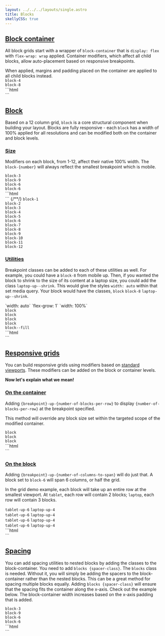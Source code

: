 ```yaml
---
layout: ../../../layouts/single.astro
title: Blocks
skellyCSS: true
---
```


## [Block container](#block-container)

All block grids start with a wrapper of `block-container` that is `display: flex` with `flex-wrap: wrap` applied. Container modifiers, which affect all child blocks, allow auto-placement based on responsive breakpoints.

<Modifiers>
<Modifiersrow modifier="blocks">
  When applied, margins and padding placed on the container are applied to all child blocks instead.
</Modifiersrow>
</Modifiers>

<Blockgrid padding="blocks p-2" level="4">
  <div class="block block-4">
    <div class="card">
      <code>block-4</code>  
    </div>
  </div>
  <div class="block block-8">
    <div class="card">
      <code>block-8</code>
    </div>
  </div>
</Blockgrid>

<Codemarkup>
```html
<div class="block-container blocks p-2">
  <div class="block block-4"></div>
  <div class="block block-8"></div>
</div>
```
</Codemarkup>

## [Block](#block)

Based on a 12 column grid, `block` is a core structural component when building your layout. Blocks are fully responsive - each `block` has a width of 100% applied for all resolutions and can be modified both on the container and block levels.

### [Size](#size)

Modifiers on each block, from 1-12, affect their native 100% width. The `block-{number}` will always reflect the smallest breakpoint which is mobile.

<Blockgrid level="4" padding="blocks p-2" >
  <div class="block block-3">
    <div class="card">
      <code>block-3</code>
    </div>
  </div>
  <div class="block block-9">
    <div class="card">
      <code>block-9</code>
    </div>
  </div>
  <div class="block block-6">
    <div class="card">
      <code>block-6</code>
    </div>
  </div>
  <div class="block block-6">
    <div class="card">
      <code>block-6</code>
    </div>
  </div>
</Blockgrid>

<Codemarkup>
```html
<div class="block-container blocks p-2">
  <div class="block block-3"></div>
  <div class="block block-9"></div>
  <div class="block block-6"></div>
  <div class="block block-6"></div>
</div>
```
</Codemarkup>


<Modifiers>
{/*<!-- Do not use modifiers-row here to utilize the divs -->*/}
<tr>
  <td data-label="Modifier"><code>block-1</code></td>
  <td data-label="Behavior"><div class="block-container w-100"><div class="block block-1"><div class="card background--lighter"></div></div></div></td>
</tr>
<tr>
  <td data-label="Modifier"><code>block-2</code></td>
  <td data-label="Behavior"><div class="block-container w-100"><div class="block block-2"><div class="card background--lighter"></div></div></div></td>
</tr>
<tr>
  <td data-label="Modifier"><code>block-3</code></td>
  <td data-label="Behavior"><div class="block-container w-100"><div class="block block-3"><div class="card background--lighter"></div></div></div></td>
</tr>
<tr>
  <td data-label="Modifier"><code>block-4</code></td>
  <td data-label="Behavior"><div class="block-container w-100"><div class="block block-4"><div class="card background--lighter"></div></div></div></td>
</tr>
<tr>
  <td data-label="Modifier"><code>block-5</code></td>
  <td data-label="Behavior"><div class="block-container w-100"><div class="block block-5"><div class="card background--lighter"></div></div></div></td>
</tr>
<tr>
  <td data-label="Modifier"><code>block-6</code></td>
  <td data-label="Behavior"><div class="block-container w-100"><div class="block block-6"><div class="card background--lighter"></div></div></div></td>
</tr>
<tr>
  <td data-label="Modifier"><code>block-7</code></td>
  <td data-label="Behavior"><div class="block-container w-100"><div class="block block-7"><div class="card background--lighter"></div></div></div></td>
</tr>
<tr>
  <td data-label="Modifier"><code>block-8</code></td>
  <td data-label="Behavior"><div class="block-container w-100"><div class="block block-8"><div class="card background--lighter"></div></div></div></td>
</tr>
<tr>
  <td data-label="Modifier"><code>block-9</code></td>
  <td data-label="Behavior"><div class="block-container w-100"><div class="block block-9"><div class="card background--lighter"></div></div></div></td>
</tr>
<tr>
  <td data-label="Modifier"><code>block-10</code></td>
  <td data-label="Behavior"><div class="block-container w-100"><div class="block block-10"><div class="card background--lighter"></div></div></div></td>
</tr>
<tr>
  <td data-label="Modifier"><code>block-11</code></td>
  <td data-label="Behavior"><div class="block-container w-100"><div class="block block-11"><div class="card background--lighter"></div></div></div></td>
</tr>
<tr>
  <td data-label="Modifier"><code>block-12</code></td>
  <td data-label="Behavior"><div class="block-container w-100"><div class="block block-12"><div class="card background--lighter"></div></div></div></td>
</tr>
</Modifiers>


### [Utilities](#utilities)

Breakpoint classes can be added to each of these utilities as well. For example, you could have a `block-8` from mobile up. Then, if you wanted the block to shrink to the size of its content at a laptop size, you could add the class `laptop-up--shrink`. This would give the styles `width: auto` within that set media query. Your block would have the classes, `block` `block-8` `laptop-up--shrink`.


<Modifiers>
  <Modifiersrow modifier="block--shrink">
    `width: auto`
  </Modifiersrow>
  <Modifiersrow modifier="block--fill">
    `flex-grow: 1`
  </Modifiersrow>
  <Modifiersrow modifier="block--full">
    `width: 100%`
  </Modifiersrow>
</Modifiers>

<Blockgrid level="4" padding="blocks p-2 tablet-up-3" >
  <div class="block">
    <div class="card">
      <code>block</code>
    </div>
  </div>
  <div class="block">
    <div class="card">
      <code>block</code>
    </div>
  </div>
  <div class="block">
    <div class="card">
      <code>block</code>
    </div>
  </div>
  <div class="block">
    <div class="card">
      <code>block</code>
    </div>
  </div>
  <div class="block block--fill">
    <div class="card">
      <code>block--fill</code>
    </div>
  </div>
</Blockgrid>

<Codemarkup>
```html
<div class="block-container blocks p-3 tablet-up-2 laptop-up-3 desktop-up-4">
  <div class="block"></div>
  <div class="block"></div>
  <div class="block"></div>
  <div class="block"></div>
  <div class="block block--fill"></div>
</div>
```
</Codemarkup>

## [Responsive grids](#responsive-grids)

You can build responsive grids using modifiers based on [standard viewports](/docs/concepts/breakpoints/). These modifiers can be added on the block or container levels.

<Modifiers>
<Modifiersrow 
  modifier="{viewport}-up-{number}"
  behavior="Set the `number` of columns a block, or blocks in a container, span across a `viewport`." 
/>
</Modifiers>

**Now let's explain what we mean!**

### [On the container](#on-the-container)

Adding `{breakpoint}-up-{number-of-blocks-per-row}` to display `{number-of-blocks-per-row}` at the breakpoint specified.

This method will override any block size set within the targeted scope of the modified container.

<Blockgrid level="4" padding="tablet-up-2 blocks p-2" >
<div class="block">
  <div class="card">
    <code>block</code>
  </div>
</div>
<div class="block">
  <div class="card">
    <code>block</code>
  </div>
</div>
<div class="block">
  <div class="card">
    <code>block</code>
  </div>
</div>
</Blockgrid>

<Codemarkup>
```html
<div class="block-container tablet-up-2">
  <div class="block"></div>
  <div class="block"></div>
  <div class="block"></div>
</div>
```
</Codemarkup>

### [On the block](#on-the-block)

Adding `{breakpoint}-up-{number-of-columns-to-span}` will do just that. A block set to `block-6` will span 6 columns, or half the grid. 

In the grid demo example, each block will take up an entire row at the smallest viewport. At `tablet`, each row will contain 2 blocks; `laptop`, each row will contain 3 blocks.

<Blockgrid level="5" padding="blocks p-2" >
  <div class="block tablet-up-6 laptop-up-4">
    <div class="card">
      <code>tablet-up-6</code>
      <code>laptop-up-4</code>
    </div>
  </div>
  <div class="block tablet-up-6 laptop-up-4">
    <div class="card">
      <code>tablet-up-6</code>
      <code>laptop-up-4</code>
    </div>
  </div>
  <div class="block tablet-up-6 laptop-up-4">
    <div class="card">
      <code>tablet-up-6</code>
      <code>laptop-up-4</code>
    </div>
  </div>
  <div class="block tablet-up-6 laptop-up-4">
    <div class="card">
      <code>tablet-up-6</code>
      <code>laptop-up-4</code>
    </div>
  </div>
</Blockgrid>

<Codemarkup>
```html
<div class="block-container">
  <div class="block tablet-up-6 laptop-up-4"></div>
  <div class="block tablet-up-6 laptop-up-4"></div>
  <div class="block tablet-up-6 laptop-up-4"></div>
  <div class="block tablet-up-6 laptop-up-4"></div>
</div>
```
</Codemarkup>

## [Spacing](#spacing)

You can add spacing utilities to nested blocks by adding the classes to the block-container. You need to add `blocks {spacer-class}`. The `blocks` class is needed. Without it, you will simply be adding the spacers to the block-container rather than the nested blocks. This can be a great method for spacing multiple blocks equally. Adding `blocks {spacer-class}` will ensure that the spacing fits the container along the x-axis. Check out the example below. The block-container width increases based on the x-axis padding that is added. 

<Blockgrid level="4" padding="blocks p-3 mb-3" >
  <div class="block block-3">
    <div class="card">
      <code>block-3</code>
    </div>
  </div>
  <div class="block block-9">
    <div class="card">
      <code>block-9</code>
    </div>
  </div>
  <div class="block block-6">
    <div class="card">
      <code>block-6</code>
    </div>
  </div>
  <div class="block block-6">
    <div class="card">
      <code>block-6</code>
    </div>
  </div>
</Blockgrid>

<Codemarkup>
```html
<div class="block-container blocks p-3 mb-3">
  <div class="block block-3"></div>
  <div class="block block-9"></div>
  <div class="block block-6"></div>
  <div class="block block-6"></div>
</div>
```
</Codemarkup>